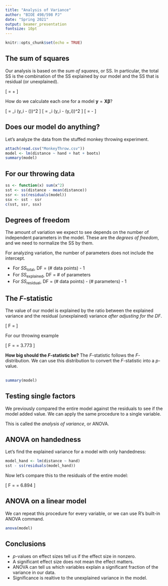 ```yaml
---
title: "Analysis of Variance"
author: "BIOE 498/598 PJ"
date: "Spring 2021"
output: beamer_presentation
fontsize: 10pt
---
```


```r
knitr::opts_chunk$set(echo = TRUE)
```



## The sum of squares

Our analysis is based on the *sum of squares*, or SS. In particular, the total SS is the combination of the SS explained by our model and the SS that is residual (or unexplained).

\newcommand\sst{SS_\mathrm{total}}
\newcommand\ssx{SS_\mathrm{explained}}
\newcommand\ssr{SS_\mathrm{residual}}

\[ \sst = \ssx + \ssr \]

\newcommand\y{\mathbf{y}}
\newcommand\mean{\mathrm{mean}}
\newcommand\pred{\mathrm{predicted}}

\pause
How do we calculate each one for a model $\y = \mathbf{X}\mathbf{\beta}$?

\pause
\[ \sst = \sum_i (y_i - \mean(\y))^2 \]
\pause
\[ \ssr = \sum_i (y_i - \pred(y_i))^2 \]
\pause
\[ \ssx = \sst - \ssr \]

## Does our model do anything?
Let's analyze the data from the stuffed monkey throwing experiment.
\footnotesize
```r
attach(read.csv("MonkeyThrow.csv"))
model <- lm(distance ~ hand + hat + boots)
summary(model)
```

## For our throwing data

```r
ss <- function(x) sum(x^2)
sst <- ss(distance - mean(distance))
ssr <- ss(residuals(model))
ssx <- sst - ssr
c(sst, ssr, ssx)
```

## Degrees of freedom

The amount of variation we expect to see depends on the number of independent parameters in the model. These are the *degrees of freedom*, and we need to normalize the SS by them.

For analyzing variation, the number of parameters does not include the intercept.

- For $\sst$, DF = (# data points) - 1
- For $\ssx$, DF = # of parameters
- For $\ssr$, DF = (# data points) - (# parameters) - 1

## The $F$-statistic

The value of our model is explained by the ratio between the explained variance and the residual (unexplained) variance *after adjusting for the DF*.

\[ F = \frac{\ssx / \mathrm{DF}(\ssx)}{\ssr / \mathrm{DF}(\ssr)} \]

\pause
For our throwing example

\[ F = \frac{16.625 /3}{5.875 / (8-3-1)} = 3.773 \]

\pause
**How big should the $F$-statistic be?** The $F$-statistic follows the $F$-distribution. We can use this distribution to convert the $F$-statistic into a $p$-value.

## 

```r
summary(model)
```

## Testing single factors

We previously compared the entire model against the residuals to see if the model added value. We can apply the same procedure to a single variable.

This is called the *analysis of variance*, or ANOVA.

## ANOVA on handedness

Let's find the explained variance for a model with only handedness:
\small
```r
model_hand <- lm(distance ~ hand)
sst - ss(residuals(model_hand))
```
\normalsize
Now let's compare this to the residuals of the entire model:

\pause
\[ F = \frac{10.125 /1}{5.875 / (8-3-1)} = 6.894 \]

## ANOVA on a linear model

We can repeat this procedure for every variable, or we can use R's built-in ANOVA command.
```r
anova(model)
```

## Conclusions

- $p$-values on effect sizes tell us if the effect size in nonzero.
- A significant effect size does not mean the effect matters.
- ANOVA can tell us which variables explain a significant fraction of the variance in our data.
- Significance is realtive to the unexplained variance in the model.




